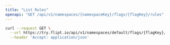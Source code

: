 ```yaml
---
title: "List Rules"
openapi: "GET /api/v1/namespaces/{namespaceKey}/flags/{flagKey}/rules"
---
```


<RequestExample>

```bash
curl --request GET \
  --url https://try.flipt.io/api/v1/namespaces/default/flags/{flagKey}/rules \
  --header 'Accept: application/json'
```

</RequestExample>
